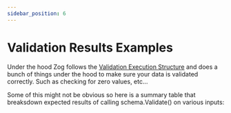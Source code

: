 ```yaml
---
sidebar_position: 6
---
```


# Validation Results Examples

Under the hood Zog follows the [Validation Execution Structure](/core-concepts/validation/#validation-execution-structure) and does a bunch of things under the hood to make sure your data is validated correctly. Such as checking for zero values, etc...

Some of this might not be obvious so here is a summary table that breaksdown expected results of calling schema.Validate() on various inputs:


<ValidationResultsTable />